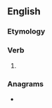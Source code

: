==English==

===Etymology===
{{suffix|en|dream|eth|nocat=1}}

===Verb===
{{head|en|verb form}}

# {{en-archaic third-person singular of|dream}}

===Anagrams===
* {{anagrams|en|a=adeehmrt|herdmate}}